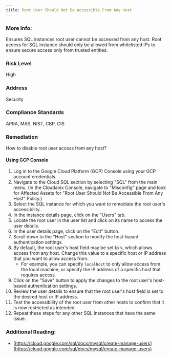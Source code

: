 ```yaml
---
title: Root User Should Not Be Accessible From Any Host
---
```


### More Info:

Ensures SQL instances root user cannot be accessed from any host. Root access for SQL instance should only be allowed from whitelisted IPs to ensure secure access only from trusted entities.

### Risk Level

High

### Address

Security

### Compliance Standards

APRA, MAS, NIST, CBP, CIS

### Remediation

How to disable root user access from any host?

#### Using GCP Console

1. Log in to the Google Cloud Platform (GCP) Console using your GCP account credentials.
2. Navigate to the Cloud SQL section by selecting "SQL" from the main menu.
   (In the Cloudanix Console, navigate to "Misconfig" page and look for Affected Assets for "Root User Should Not Be Accessible From Any Host" Policy.)
3. Select the SQL instance for which you want to remediate the root user's accessibility.
4. In the instance details page, click on the "Users" tab.
5. Locate the root user in the user list and click on its name to access the user details.
6. In the user details page, click on the "Edit" button.
7. Scroll down to the "Host" section to modify the host-based authentication settings.
8. By default, the root user's host field may be set to `%`, which allows access from any host. Change this value to a specific host or IP address that you want to allow access from.
   - For example, you can specify `localhost` to only allow access from the local machine, or specify the IP address of a specific host that requires access.
9. Click on the "Save" button to apply the changes to the root user's host-based authentication settings.
10. Review the user details to ensure that the root user's host field is set to the desired host or IP address.
11. Test the accessibility of the root user from other hosts to confirm that it is now restricted as intended.
12. Repeat these steps for any other SQL instances that have the same issue.

### Additional Reading:

- [https://cloud.google.com/sql/docs/mysql/create-manage-users](https://cloud.google.com/sql/docs/mysql/create-manage-users)
